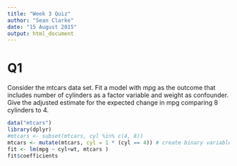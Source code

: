 ```yaml
---
title: "Week 3 Quiz"
author: "Sean Clarke"
date: "15 August 2015"
output: html_document
---
```


# Q1
Consider the mtcars data set. Fit a model with mpg as the outcome that includes number of cylinders as a factor variable and weight as confounder. Give the adjusted estimate for the expected change in mpg comparing 8 cylinders to 4.

```r
data("mtcars")
library(dplyr)
#mtcars <- subset(mtcars, cyl %in% c(4, 8))
mtcars <- mutate(mtcars, cyl = 1 * (cyl == 4)) # create binary variable
fit <- lm(mpg ~ cyl+wt, mtcars )
fit$coefficients
```